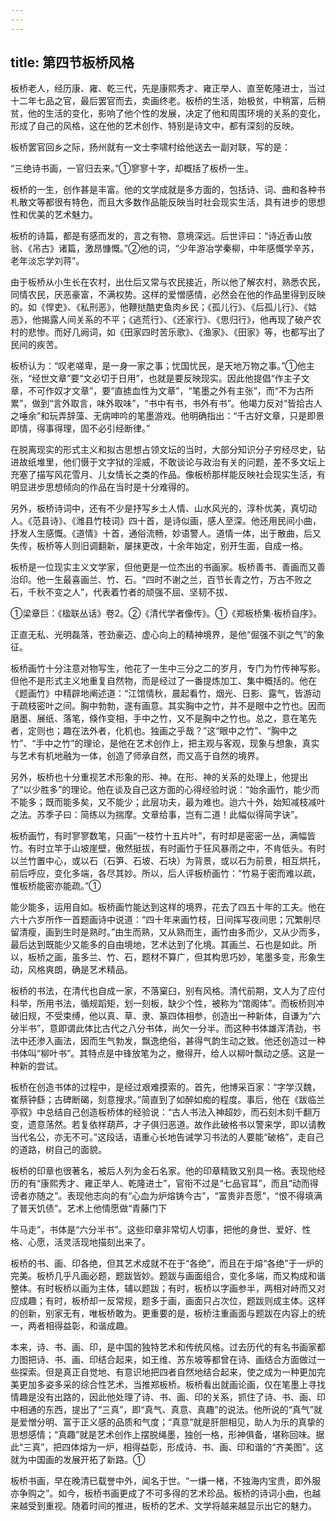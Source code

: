 ```yaml
---
---
---
```

title: 第四节板桥风格
---



板桥老人，经历康、雍、乾三代，先是康熙秀才、雍正举人、直至乾隆进士，当过十二年七品之官，最后罢官而去，卖画终老。板桥的生活，始极贫，中稍富，后稍贫，他的生活的变化，影响了他个性的发展，决定了他和周围环境的关系的变化，形成了自己的风格，这在他的艺术创作、特别是诗文中，都有深刻的反映。

板桥罢官回乡之际，扬州就有一文士李啸村给他送去一副对联，写的是：

“三绝诗书画，一官归去来。”①寥寥十字，却概括了板桥一生。

板桥的一生，创作甚是丰富。他的文学成就是多方面的，包括诗、词、曲和各种书札散文等都很有特色，而且大多数作品能反映当时社会现实生活，具有进步的思想性和优美的艺术魅力。

板桥的诗篇，都是有感而发的，言之有物、意境深远。后世评曰：“诗近香山放翁、《吊古》诸篇，激昂慷慨。”②他的词，“少年游冶学秦柳，中年感慨学辛苏，老年淡忘学刘蒋”。

由于板桥从小生长在农村，出仕后又常与农民接近，所以他了解农村，熟悉农民，同情农民，厌恶豪富，不满权势。这样的爱憎感情，必然会在他的作品里得到反映的。如《悍吏》、《私刑恶》，他鞭挞酷吏鱼肉乡民；《孤儿行》、《后孤儿行》、《姑恶》，他揭露人间关系的不平；《逃荒行》、《还家行》、《思归行》，他再现了破产农村的悲惨。而好几阙词，如《田家四时苦乐歌》、《渔家》、《田家》等，也都写出了民间的疾苦。

板桥认为：“叹老嗟卑，是一身一家之事；忧国忧民，是天地万物之事。”①他主张，“经世文章”要“文必切于日用”，也就是要反映现实。因此他提倡“作主子文章，不可作奴才文章”，要“直掳血性为文章”，“笔墨之外有主张”，而“不为古所累”，做到“言外取言，味外取味”，“书中有书，书外有书”。他竭力反对“皆拾古人之唾余”和玩弄辞藻、无病呻吟的笔墨游戏。他明确指出：“千古好文章，只是即景即情，得事得理，固不必引经断律。”

在脱离现实的形式主义和拟古思想占领文坛的当时，大部分知识分子穷经尽史，钻进故纸堆里，他们慑于文字狱的淫威，不敢谈论与政治有关的问题，差不多文坛上充塞了描写风花雪月、儿女情长之类的作品。像板桥那样能反映社会现实生活，有明显进步思想倾向的作品在当时是十分难得的。

另外，板桥诗词中，还有不少是抒写乡土人情、山水风光的，淳朴优美，真切动人。《范县诗》、《潍县竹枝词》四十首，是诗似画，感人至深。他还用民间小曲，抒发人生感慨。《道情》十首，通俗流畅，妙语警人。道情一体，出于散曲，后又失传，板桥等人则旧调翻新，屡抹更改，十余年始定，别开生面，自成一格。

板桥是一位现实主义文学家，但他更是一位杰出的书画家。板桥善书、善画而又善治印。他一生最喜画兰、竹、石。“四时不谢之兰，百节长青之竹，万古不败之石，千秋不变之人”，代表着竹者的顽强不屈、坚韧不拔、

①梁章巨：《楹联丛话》卷2。②《清代学者像传》。①《郑板桥集·板桥自序》。

正直无私、光明磊落，苍劲豪迈、虚心向上的精神境界，是他“倔强不驯之气”的象征。

板桥画竹十分注意对物写生，他花了一生中三分之二的岁月，专门为竹传神写影。但他不是形式主义地重复自然物，而是经过了一番提炼加工、集中概括的。他在《题画竹》中精辟地阐述道：“江馆情秋，晨起看竹，烟光、日影、露气，皆游动于疏枝密叶之间。胸中勃勃，遂有画意。其实胸中之竹，并不是眼中之竹也。因而磨墨、展纸、落笔，倏作变相，手中之竹，又不是胸中之竹也。总之，意在笔先者，定则也；趣在法外者，化机也。独画之乎哉？”这“眼中之竹”、“胸中之竹”、“手中之竹”的理论，是他在艺术创作上，把主观与客观，现象与想象，真实与艺术有机地融为一体，创造了师承自然，而又高于自然的境界。

另外，板桥也十分重视艺术形象的形、神。在形、神的关系的处理上，他提出了“以少胜多”的理论。他在谈及自己这方面的心得经验时说：“始余画竹，能少而不能多；既而能多矣，又不能少；此层功夫，最为难也。迨六十外，始知减枝减叶之法。苏季子曰：简练以为揣摩。文章给事，岂有二道！此幅似得简字诀”。

板桥画竹，有时寥寥数笔，只画“一枝竹十五片叶”，有时却是密密一丛，满幅皆竹。有时立竿于山坡崖壁，傲然挺拔，有时画竹于狂风暴雨之中，不肯低头。有时以兰竹置中心，或以石（石笋、石坡、石块）为背景，或以石为前景，相互烘托，前后呼应，变化多端，各尽其妙。所以，后人评板桥画竹：“竹易于密而难以疏，惟板桥能密亦能疏。”①

能少能多，运用自如。板桥画竹能达到这样的境界，花去了四五十年的工夫。他在六十六岁所作一首题画诗中说道：“四十年来画竹枝，日间挥写夜间思；冗繁削尽留清瘦，画到生时是熟时。”由生而熟，又从熟而生，画竹由多而少，又从少而多，最后达到既能少又能多的自由境地，艺术达到了化境。其画兰、石也是如此。所以，板桥之画，虽多兰、竹、石，题材不算广，但其构思巧妙，笔墨多变，形象生动，风格爽朗，确是艺术精品。

板桥的书法，在清代也自成一家，不落窠臼，别有风格。清代前期，文人为了应付科举，所用书法，循规蹈矩，划一刻板，缺少个性，被称为“馆阁体”。而板桥则冲破旧规，不受束缚，他以真、草、隶、篆四体相参，创造出一种新体，自谦为“六分半书”，意即谓此体比古代之八分书体，尚欠一分半。而这种书体雄浑清劲，书法中还渗入画法，因而生气勃发，飘逸绝俗，甚得气韵生动之致。他还创造过一种书体叫“柳叶书”。其特点是中锋放笔为之，撤得开，给人以柳叶飘动之感。这是一种新的尝试。

板桥在创造书体的过程中，是经过艰难摸索的。首先，他博采百家：“字学汉魏，崔蔡钟繇；古碑断碣，刻意搜求。”简直到了如醉如痴的程度。事后，他在《跋临兰亭叙》中总结自己创造板桥体的经验说：“古人书法入神超妙，而石刻木刻千翻万变，遗意荡然。若复依样葫芦，才子俱归恶道。故作此破格书以警来学，即以请教当代名公，亦无不可。”这段话，语重心长地告诫学习书法的人要能“破格”，走自己的道路，树自己的面貌。

板桥的印章也很著名，被后人列为金石名家。他的印章精致又别具一格。表现他经历的有“康熙秀才、雍正举人、乾隆进士”，官衔不过是“七品官耳”，而且“动而得谤者亦随之”。表现他志向的有“心血为炉熔铸今古”，“富贵非吾愿”，“恨不得填满了普天饥债”。艺术上他情愿做“青藤门下

牛马走”，书体是“六分半书”。这些印章非常切人切事，把他的身世、爱好、性格、心愿，活灵活现地描刻出来了。

板桥的书、画、印各绝，但其艺术成就不在于“各绝”，而且在于熔“各绝”于一炉的完美。板桥几乎凡画必题，题跋皆妙。题跋与画面组合，变化多端，而又构成和谐整体。有时板桥以画为主体，辅以题跋；有时，板桥以字画参半，两相对峙而又对应成趣；有时，板桥却一反常规，题多于画，画面只占次位，题跋则成主体。这样的创新，别家无有，唯板桥敢为。更重要的是，板桥注重画面与题跋在内容上的统一，两者相得益彰，和谐成趣。

本来，诗、书、画、印，是中国的独特艺术和传统风格。过去历代的有名书画家都力图把诗、书、画、印结合起来，如王维、苏东坡等都曾在诗、画结合方面做过一些探索。但是真正自觉地、有意识地把四者自然地结合起来，使之成为一种更加完美更加多姿多采的综合性艺术，当推郑板桥。板桥看出就画论画，仅在笔墨上寻找情趣是没有出路的，因此他处理了诗、书、画、印的关系，抓住了诗、书、画、印中相通的东西，提出了“三真”，即“真气、真意、真趣”的说法。他所说的“真气”就是爱憎分明、富于正义感的品质和气度；“真意”就是肝胆相见，助人为乐的真挚的思想感情；“真趣”就是艺术创作上摆脱绳墨，独创一格，形神俱备，堪称回味。据此“三真”，把四体熔为一炉，相得益彰，形成诗、书、画、印和谐的“齐美图”。这就为中国画的发展开拓了新路。①

板桥书画，早在晚清已载誉中外，闻名于世。“一缣一楮，不独海内宝贵，即外服亦争购之”。如今，板桥书画更成了不可多得的艺术珍品。板桥的诗词小曲，也越来越受到重视。随着时间的推进，板桥的艺术、文学将越来越显示出它的魅力。